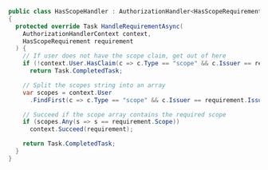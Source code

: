 ```cs HasScopeHandler.cs lines highlight={}
public class HasScopeHandler : AuthorizationHandler<HasScopeRequirement>
{
  protected override Task HandleRequirementAsync(
    AuthorizationHandlerContext context,
    HasScopeRequirement requirement
  ) {
    // If user does not have the scope claim, get out of here
    if (!context.User.HasClaim(c => c.Type == "scope" && c.Issuer == requirement.Issuer))
      return Task.CompletedTask;

    // Split the scopes string into an array
    var scopes = context.User
      .FindFirst(c => c.Type == "scope" && c.Issuer == requirement.Issuer).Value.Split(' ');

    // Succeed if the scope array contains the required scope
    if (scopes.Any(s => s == requirement.Scope))
      context.Succeed(requirement);

    return Task.CompletedTask;
  }
}
```
